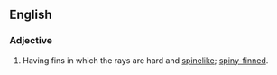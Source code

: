 ==English==

===Adjective===
{{head|en|adjective}}

# {{zoology}} Having fins in which the rays are hard and [[spinelike]]; [[spiny-finned]].